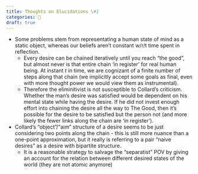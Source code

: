 ```yaml
---
title: Thoughts on Elucidations \#1
categories: 🔴
draft: true
---
```


- Some problems stem from representating a human state of mind as a static 
  object, whereas our beliefs aren't constant w/r/t time spent in reflection.
  - Every desire can be chained iteratively until you reach "the good", but 
    almost never is that entire chain 'in register' for real human being. At 
    instant $t$ in time, we are cognizant of a finite number of steps along 
    that chain (we implicitly accept some goals as final, even with more 
    thought power we would view them as instrumental).
  - Therefore the eliminitivist is not susceptible to Collard's criticism. 
    Whether the man's desire was satisfied would be dependent on his mental 
    state while having the desire. If he did not invest enough effort into 
    chaining the desire all the way to The Good, then it's possible for the 
    desire to be satisfied but the person not (and more likely the fewer links 
    along the chain are 'in register').
- Collard's "object"/"aim" structure of a desire seems to be just considering 
  two points along the chain - this is still more nuance than a one-point 
  approximation, but it really is referring to a pair "naive desires" as a 
  desire with bipartite structure.
  - It is a reasonable strategy to salvage the "separatist" POV by giving an
    account for the relation between different desired states of the world 
    (they are not atomic anymore)
